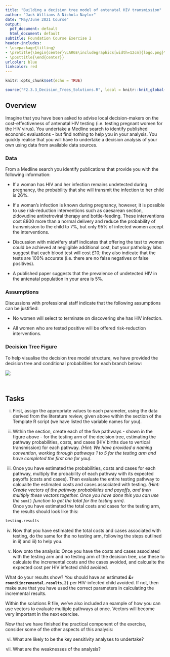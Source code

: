 ```yaml
---
title: "Building a decision tree model of antenatal HIV transmission"
author: "Jack Williams & Nichola Naylor"
date: "May/June 2021 Course"
output:
  pdf_document: default
  html_document: default
subtitle: Foundation Course Exercise 2
header-includes:
- \usepackage{titling}
- \pretitle{\begin{center}\LARGE\includegraphics[width=12cm]{logo.png}\\[\bigskipamount]}
- \posttitle{\end{center}}
urlcolor: blue
linkcolor: red
---
```

```r
knitr::opts_chunk$set(echo = TRUE)
```

```r
source("F2.3.3_Decision_Trees_Solutions.R", local = knitr::knit_global())
```

## Overview 

Imagine that you have been asked to advise local decision-makers on the cost-effectiveness of antenatal HIV testing (i.e. testing pregnant women for the HIV virus).  You undertake a Medline search to identify published economic evaluations - but find nothing to help you in your analysis.  You quickly realise that you will have to undertake a decision analysis of your own using data from available data sources.

### Data

From a Medline search you identify publications that provide you with the following information:

* If a woman has HIV and her infection remains undetected during pregnancy, the probability that she will transmit the infection to her child is 26%.

* If a woman’s infection is known during pregnancy, however, it is possible to use risk-reduction interventions such as caesarean section, zidovudine antiretroviral therapy and bottle-feeding.  These interventions cost £800 more than a normal delivery and reduce the probability of transmission to the child to 7%, but only 95% of infected women accept the interventions.

* Discussion with midwifery staff indicates that offering the test to women could be achieved at negligible additional cost, but your pathology labs suggest that each blood test will cost £10; they also indicate that the tests are 100% accurate (i.e. there are no false negatives or false positives).  

* A published paper suggests that the prevalence of undetected HIV in the antenatal population in your area is 5%.

### Assumptions 

Discussions with professional staff indicate that the following assumptions can be justified:

* No women will select to terminate on discovering she has HIV infection.

* All women who are tested positive will be offered risk-reduction interventions.  


### Decision Tree Figure 

To help visualise the decision tree model structure, we have provided the decision tree and conditional probabilities for each branch below: 

![](DecisionTreeHIV.png)


\  

## Tasks

i) First, assign the appropriate values to each parameter, using the data derived from the literature review, given above within the <Parameters> section of the Template R script (we have listed the variable names for you). 

ii) Within the <Decision Tree> section, create each of the five pathways - shown in the figure above - for the testing arm of the decision tree, estimating the pathway probabilities, costs, and cases (HIV births due to vertical transmission) for each pathway. _(Hint: We have provided a naming convention, working through pathways 1 to 5 for the testing arm and have completed the first one for you)._

iii) Once you have estimated the probabilities, costs and cases for each pathway, multiply the probability of each pathway with its expected payoffs (costs and cases). Then evaluate the entire testing pathway to calcualte the estimated costs and cases associated with testing.  _(Hint: Create vectors of the pathway probabilities and payoffs, and then multiply these vectors together. Once you have done this you can use the_ `sum()` _function to get the total for the testing arm)._  
Once you have estimated the total costs and cases for the testing arm, the results should look like this: 

```r
testing.results
```


iv) Now that you have estimated the total costs and cases associated with testing, do the same for the no testing arm, following the steps outlined in ii) and iii) to help you.   

v) Now onto the analysis: Once you have the costs and cases associated with the testing arm and no testing arm of the decision tree, use these to calculate the incremental costs and the cases avoided, and calcualte the expected cost per HIV infected child avoided.

What do your results show? You should have an estimated __£`r round(incremental.results,2)`__ per HIV-infected child avoided. If not, then make sure that you have used the correct parameters in calculating the incremental results. 

Within the solutions R file, we've also included an example of how you can use vectors to evaluate multiple pathways at once. Vectors will become very important in the next exercise.

Now that we have finished the practical component of the exercise, consider some of the other aspects of this analysis:

vi)	What are likely to be the key sensitivity analyses to undertake?

vii) What are the weaknesses of the analysis?

